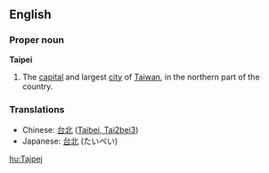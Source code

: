==English==
===Proper noun===
{{wikipedia}}
'''Taipei'''
# The [[capital]] and largest [[city]] of [[Taiwan]], in the northern part of the country.

===Translations===
*Chinese: [[台北]] ([[Taibei, Tai2bei3]])
*Japanese: [[台北]] (たいぺい)

[[hu:Tajpej]]